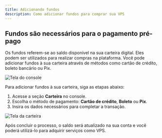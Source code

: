 ---
title: Adicionando fundos
description: Como adicionar fundos para comprar sua VPS
---

## Fundos são necessários para o pagamento pré-pago

Os fundos referem-se ao saldo disponível na sua carteira digital. Eles podem ser utilizados para realizar compras na plataforma. Você pode adicionar fundos à sua carteira através de métodos como cartão de crédito, boleto bancário ou Pix.

![Tela do console](../../../static/img/prints/console/wallet.png)

Para adicionar fundos à sua carteira, siga as etapas abaixo:

1. Acesse a seção **Carteira** no console.
2. Escolha o método de pagamento: **Cartão de crédito**, **Boleto** ou **Pix**.
3. Insira os dados necessários para completar a transação.

![Tela da carteira](../../../static/img/prints/console/walletcardss.webp)

Após concluir o processo, o saldo será atualizado na sua conta e você poderá utilizá-lo para adquirir serviços como VPS.
